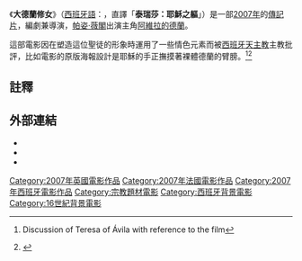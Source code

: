 {{Infobox film
| name           = 大德蘭修女
| original_name  = {{lang|es|''Teresa: el cuerpo de Cristo''}}
| image          = Teresa, el cuerpo de Cristo screenshot - Paz Vega.JPG
| image_size     = 320px
| caption        = [[帕姿·薇閣|帕姿·薇閣]]飾演的[[阿維拉的德蘭|大德蘭]]，取自本片截圖
| director       = {{tsl|en|Ray Loriga|雷·羅里加}}
| producer       = Albert Martinez Martin (exec. producer)<br />Andrés Vicente Gómez<br />Pierre-Richard Muller
| writer         = 雷·羅里加
| narrator       =
| starring       = [[帕姿·薇閣|帕姿·薇閣]]<br />[[蓮娜·瓦特伶|蓮娜·瓦特伶]]<br />{{tsl|en|Geraldine Chaplin|潔洛汀·卓別林}}
| music          = Ángel Illarramendi<br />[[麥可·尼曼|麥可·尼曼]]
| cinematography = {{tsl|en|José Luis Alcaine|荷西·路易斯·艾可尼}}
| editing        =
| distributor    =
| released       = {{Film date|2007}}
| runtime        = 97分鐘
| country        = {{ESP}}<br />{{FRA}}<br />{{UK}}
| language       = [[西班牙語|西班牙語]]
| budget         = {{USD|10,000,000}} (估計)
| gross          =
}}
{{Portal box|電影|西班牙}}

《'''大德蘭修女'''》（[[西班牙語|西班牙語]]：{{lang|es|''Teresa: el cuerpo de Cristo''}}，直譯「'''泰瑞莎：耶穌之軀'''」）是一部[[2007年電影|2007年]]的[[傳記片|傳記片]]，{{tsl|en|Ray Loriga|雷·羅里加}}編劇兼導演，[[帕姿·薇閣|帕姿·薇閣]]出演主角[[阿維拉的德蘭|阿維拉的德蘭]]。

這部電影因在塑造這位聖徒的形象時運用了一些情色元素而被[[西班牙天主教|西班牙天主教]]主教批評，比如電影的原版海報設計是耶穌的手正撫摸著裸體德蘭的臂膀。<ref>{{cite web | url= http://www.bbc.co.uk/radio4/womanshour/03/2007_14_thu.shtml | title= Teresa of Avila | accessdate= 2007-04-06 | date= 2007-04-05 | work= Woman's Hour | publisher= [[英國廣播公司|BBC Radio 4]] | archive-date= 2008-06-28 | archive-url= https://web.archive.org/web/20080628102555/http://www.bbc.co.uk/radio4/womanshour/03/2007_14_thu.shtml | dead-url= no }} Discussion of Teresa of Ávila with reference to the film</ref><ref>{{cite web|url=http://4.bp.blogspot.com/-wxyZpodeMxw/VEdzvGorP2I/AAAAAAACfeA/02oOnXUm1YY/s1600/PAZ%2BVEGA%2BFILM%2B2007.jpg|title=原版電影海報}}</ref>

== 註釋 ==
{{Reflist}}

== 外部連結 ==
* {{IMDb title|0458500|大德蘭修女}}
* {{Amg movie|419691|大德蘭修女}}
* {{Rotten-tomatoes|theresa-the-body-of-christ-teresa-el-cuerpo-de-cristo|大德蘭修女}}

[[Category:2007年英國電影作品|Category:2007年英國電影作品]]
[[Category:2007年法國電影作品|Category:2007年法國電影作品]]
[[Category:2007年西班牙電影作品|Category:2007年西班牙電影作品]]
[[Category:宗教題材電影|Category:宗教題材電影]]
[[Category:西班牙背景電影|Category:西班牙背景電影]]
[[Category:16世紀背景電影|Category:16世紀背景電影]]